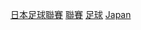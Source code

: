 [[Category:日本足球聯賽|]]
[[Category:日本已廢止的足球賽事|聯賽]]
[[Category:日本已廢止的體育聯賽|足球]]
[[Category:各國已廢止的足球聯賽|Japan]]